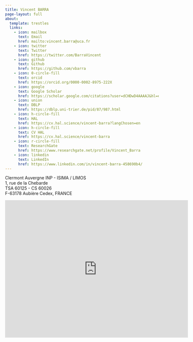 ```yaml
---
title: Vincent BARRA
page-layout: full
about:
  template: trestles
  links:
    - icon: mailbox
      text: Email
      href: mailto:vincent.barra@uca.fr
    - icon: twitter
      text: Twitter
      href: https://twitter.com/BarraVincent
    - icon: github
      text: Github
      href: https://github.com/vbarra
    - icon: 0-circle-fill
      text: orcid
      href: https://orcid.org/0000-0002-8975-222X
    - icon: google
      text: Google Scholar
      href: https://scholar.google.com/citations?user=dCHDwD4AAAAJ&hl=en
    - icon: union
      text: DBLP
      href: https://dblp.uni-trier.de/pid/87/987.html
    - icon: h-circle-fill
      text: HAL
      href: https://cv.hal.science/vincent-barra?langChosen=en
    - icon: h-circle-fill
      text: CV HAL
      href: https://cv.hal.science/vincent-barra
    - icon: r-circle-fill
      text: ResearchGate
      href: https://www.researchgate.net/profile/Vincent_Barra
    - icon: linkedin
      text: LinkedIn
      href: https://www.linkedin.com/in/vincent-barra-458690b4/
---
```


Clermont Auvergne INP - ISIMA / LIMOS\
1, rue de la Chebarde\
TSA 60125 - CS 60026\
F-63178 Aubière Cedex, FRANCE


<iframe src="https://www.google.com/maps/embed?pb=!1m16!1m12!1m3!1d1391.80061919686!2d3.109803556909496!3d45.759139664054025!2m3!1f0!2f0!3f0!3m2!1i1024!2i768!4f13.1!2m1!1slermont%20auvergne%20inpc!5e0!3m2!1sfr!2sfr!4v1687186491499!5m2!1sfr!2sfr" width="600" height="450" style="border:0;" allowfullscreen="" loading="lazy" referrerpolicy="no-referrer-when-downgrade"></iframe>

